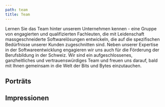 ```yaml
---
path: team
title: Team
---
```



<section class="spotlight">
  Lernen Sie das Team hinter unserem Unternehmen kennen - eine Gruppe von engagierten und qualifizierten Fachleuten, die mit Leidenschaft massgeschneiderte Softwarelösungen entwickeln, die auf die spezifischen Bedürfnisse unserer Kunden zugeschnitten sind. Neben unserer Expertise in der Softwareentwicklung engagieren wir uns auch für die Förderung der Berufsbildung in der Schweiz. Wir sind ein aufgeschlossenes, ganzheitliches und vertrauenswürdiges Team und freuen uns darauf, bald mit Ihnen gemeinsam in die Welt der Bits und Bytes einzutauchen.
</section>

<Divider firstSegmentColor="var(--color-white)" fixAntialiasingBottom />

<TeamSection class="white-background">
  <h2 slot="title">Porträts</h2>
</TeamSection>

<Divider firstSegmentColor="var(--color-white)" flipVertical fixAntialiasingTop />

<ImpressionsSection gallery="team" class="dark-background">
  <h2 slot="title">Impressionen</h2>
</ImpressionsSection>
